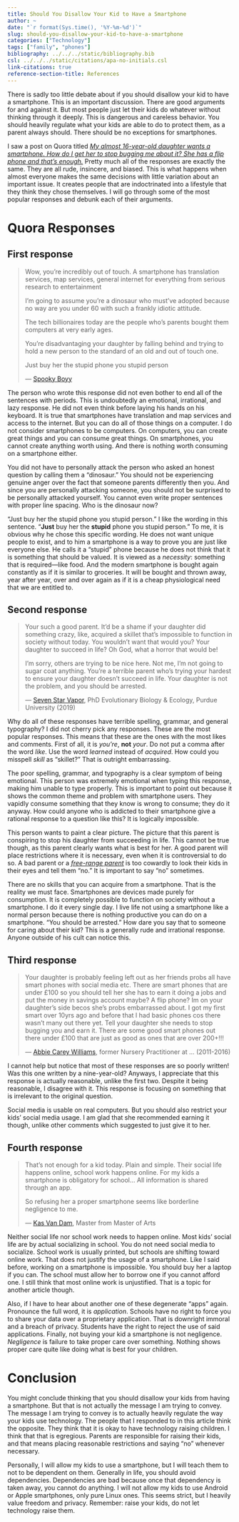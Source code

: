 ```yaml
---
title: Should You Disallow Your Kid to Have a Smartphone
author: ~
date: "`r format(Sys.time(), '%Y-%m-%d')`"
slug: should-you-disallow-your-kid-to-have-a-smartphone
categories: ["Technology"]
tags: ["family", "phones"]
bibliography: ../../../static/bibliography.bib
csl: ../../../static/citations/apa-no-initials.csl
link-citations: true
reference-section-title: References
---
```


There is sadly too little debate about if you should disallow your kid to have a smartphone.
This is an important discussion.
There are good arguments for and against it.
But most people just let their kids do whatever without thinking through it deeply.
This is dangerous and careless behavior.
You should heavily regulate what your kids are able to do to protect them, as a parent always should.
There should be no exceptions for smartphones.

I saw a post on Quora titled *[My almost 16-year-old daughter wants a smartphone. How do I get her to stop bugging me about it? She has a flip phone and that’s enough.](https://www.quora.com/My-almost-16-year-old-daughter-wants-a-smartphone-How-do-I-get-her-to-stop-bugging-me-about-it-She-has-a-flip-phone-and-that-s-enough)*
Pretty much all of the responses are exactly the same.
They are all rude, insincere, and biased.
This is what happens when almost everyone makes the same decisions with little variation about an important issue.
It creates people that are indoctrinated into a lifestyle that they think they chose themselves.
I will go through some of the most popular responses and debunk each of their arguments.

# Quora Responses

## First response

> Wow, you’re incredibly out of touch.
A smartphone has translation services, map services, general internet for everything from serious research to entertainment
>
I’m going to assume you’re a dinosaur who must’ve adopted because no way are you under 60 with such a frankly idiotic attitude.
>
The tech billionaires today are the people who’s parents bought them computers at very early ages.
>
You’re disadvantaging your daughter by falling behind and trying to hold a new person to the standard of an old and out of touch one.
>
Just buy her the stupid phone you stupid person
>
— [Spooky Boyy](https://qr.ae/pvAM6S)

The person who wrote this response did not even bother to end all of the sentences with periods.
This is undoubtedly an emotional, irrational, and lazy response.
He did not even think before laying his hands on his keyboard.
It is true that smartphones have translation and map services and access to the internet.
But you can do all of those things on a computer.
I do not consider smartphones to be computers.
On computers, you can create great things and you can consume great things.
On smartphones, you cannot create anything worth using.
And there is nothing worth consuming on a smartphone either.

You did not have to personally attack the person who asked an honest question by calling them a "dinosaur."
You should not be experiencing genuine anger over the fact that someone parents differently then you.
And since you are personally attacking someone, you should not be surprised to be personally attacked yourself.
You cannot even write proper sentences with proper line spacing.
Who is the dinosaur now?

"Just buy her the stupid phone you stupid person."
I like the wording in this sentence.
"**Just** buy her the **stupid** phone you stupid person."
To me, it is obvious why he chose this specific wording.
He does not want unique people to exist, and to him a smartphone is a way to prove you are just like everyone else.
He calls it a "stupid" phone because he does not think that it is something that should be valued.
It is viewed as a *necessity*: something that is required—like food.
And the modern smartphone is bought again constantly as if it is similar to groceries.
It will be bought and thrown away, year after year, over and over again as if it is a cheap physiological need that we are entitled to.

## Second response

> Your such a good parent. It'd be a shame if your daughter did something crazy, like, acquired a skillet that's impossible to function in society without today. You wouldn't want that would you? Your daughter to succeed in life? Oh God, what a horror that would be!
>
I'm sorry, others are trying to be nice here. Not me, I'm not going to sugar coat anything. You're a terrible parent who's trying your hardest to ensure your daughter doesn't succeed in life. Your daughter is not the problem, and you should be arrested.
>
— [Seven Star Vapor](https://qr.ae/pvAw1r), PhD Evolutionary Biology & Ecology, Purdue University (2019)

Why do all of these responses have terrible spelling, grammar, and general typography?
I did not cherry pick any responses.
These are the most popular responses.
This means that these are the ones with the most likes and comments.
First of all, it is *you're*, **not** *your*.
Do not put a comma after the word *like*.
Use the word *learned* instead of *acquired*.
How could you misspell *skill* as "skillet?"
That is outright embarrassing.

The poor spelling, grammar, and typography is a clear symptom of being emotional.
This person was extremely emotional when typing this response, making him unable to type properly.
This is important to point out because it shows the common theme and problem with smartphone users.
They vapidly consume something that they know is wrong to consume; they do it anyway.
How could anyone who is addicted to their smartphone give a rational response to a question like this?
It is logically impossible.

This person wants to paint a clear picture.
The picture that this parent is conspiring to stop his daughter from succeeding in life.
This cannot be true though, as this parent clearly wants what is best for her.
A good parent will place restrictions where it is necessary, even when it is controversial to do so.
A bad parent or a *[free-range parent](https://www.urbandictionary.com/define.php?term=Free%20Range%20Parents)* is too cowardly to look their kids in their eyes and tell them "no."
It is important to say "no" sometimes.

There are no skills that you can acquire from a smartphone.
That is the reality we must face.
Smartphones are devices made purely for consumption.
It is completely possible to function on society without a smartphone.
I do it every single day.
I live life not using a smartphone like a normal person because there is nothing productive you can do on a smartphone.
"You should be arrested."
How dare you say that to someone for caring about their kid?
This is a generally rude and irrational response.
Anyone outside of his cult can notice this.

## Third response

> Your daughter is probably feeling left out as her friends probs all have smart phones with social media etc. There are smart phones that are under £100 so you should tell her she has to earn it doing a jobs and put the money in savings account maybe? A flip phone? Im on your daughter's side becos she's probs embarrassed about. I got my first smart over 10yrs ago and before that I had basic phones cos there wasn't many out there yet. Tell your daughter she needs to stop bugging you and earn it. There are some good smart phones out there under £100 that are just as good as ones that are over 200+!!!
>
— [Abbie Carey Williams](https://qr.ae/pvAwtw), former Nursery Practitioner at ... (2011-2016)

I cannot help but notice that most of these responses are so poorly written!
Was this one written by a nine-year-old?
Anyways, I appreciate that this response is actually reasonable, unlike the first two.
Despite it being reasonable, I disagree with it.
This response is focusing on something that is irrelevant to the original question.

Social media is usable on real computers.
But you should also restrict your kids' social media usage.
I am glad that she recommended earning it though, unlike other comments which suggested to just give it to her.

## Fourth response

> That's not enough for a kid today. Plain and simple. Their social life happens online, school work happens online. For my kids a smartphone is obligatory for school… All information is shared through an app.
>
So refusing her a proper smartphone seems like borderline negligence to me.
>
— [Kas Van Dam](https://qr.ae/pvAwvT), Master from Master of Arts

Neither social life nor school work needs to happen online.
Most kids' social life are by actual socializing in school.
You do not need social media to socialize.
School work is usually printed, but schools are shifting toward online work.
That does not justify the usage of a smartphone.
Like I said before, working on a smartphone is impossible.
You should buy her a laptop if you can.
The school must allow her to borrow one if you cannot afford one.
I still think that most online work is unjustified.
That is a topic for another article though.

Also, if I have to hear about another one of these degenerate "apps" again.
Pronounce the full word, it is *application*.
Schools have no right to force you to share your data over a proprietary application.
That is downright immoral and a breach of privacy.
Students have the right to reject the use of said applications.
Finally, not buying your kid a smartphone is not negligence.
*Negligence* is failure to take proper care over something.
Nothing shows proper care quite like doing what is best for your children.

# Conclusion

You might conclude thinking that you should disallow your kids from having a smartphone.
But that is not actually the message I am trying to convey.
The message I am trying to convey is to actually heavily regulate the way your kids use technology.
The people that I responded to in this article think the opposite.
They think that it is okay to have technology raising children.
I think that that is egregious.
Parents are responsible for raising their kids, and that means placing reasonable restrictions and saying "no" whenever necessary.

Personally, I will allow my kids to use a smartphone, but I will teach them to not to be dependent on them.
Generally in life, you should avoid dependencies.
Dependencies are bad because once that dependency is taken away, you cannot do anything.
I will not allow my kids to use Android or Apple smartphones, only pure Linux ones.
This seems strict, but I heavily value freedom and privacy.
Remember: raise your kids, do not let technology raise them.
